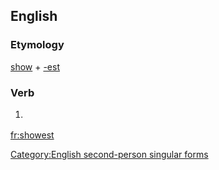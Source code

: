 ==English==

===Etymology===
[[show]] + [[-est]]

===Verb===
{{en-verb form}}

# {{archaic}} {{form of|Second-person singular simple present form|show}}

[[Category:English second-person singular forms]]

[[fr:showest]]